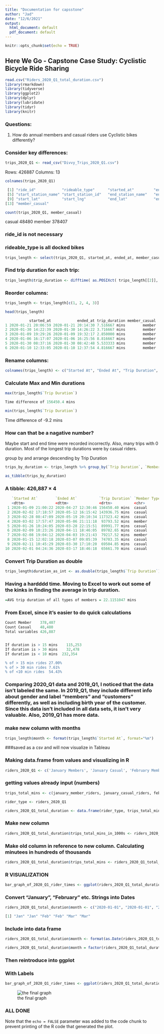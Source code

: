 ```yaml
---
title: "Documentation for capsstone"
author: "Jad"
date: "12/6/2021"
output:
  html_document: default
  pdf_document: default
---
```



```r
knitr::opts_chunk$set(echo = TRUE)
```

## Here We Go - Capstone Case Study: Cyclistic Bicycle Ride Sharing

```r
read.csv("Riders_2020_Q1_total_duration.csv")
library(rmarkdown)
library(tidyverse)
library(ggplot2)
library(dplyr)
library(lubridate)
library(tidyr)
library(knitr)
```


### Questions:

1) How do annual members and casual riders use Cyclistic bikes differently?

### Consider key differences:

```r
trips_2020_Q1 <- read_csv("Divvy_Trips_2020_Q1.csv")
```

Rows: 426887 Columns: 13

```r
colnames(trips_2020_Q1)
```

```r
 [1] "ride_id"            "rideable_type"      "started_at"         "ended_at"
 [5] "start_station_name" "start_station_id"   "end_station_name"   "end_station_id"
 [9] "start_lat"          "start_lng"          "end_lat"            "end_lng"
[13] "member_casual"
```

```r
count(trips_2020_Q1, member_casual)
```
casual         48480
member        378407

### ride_id is not necessary
### rideable_type is all docked bikes

```r
trips_length <- select(trips_2020_Q1, started_at, ended_at, member_casual)
```

### Find trip duration for each trip:

```r
trips_length$trip_duration <- difftime( as.POSIXct( trips_length[[2]], format="%Y-%m-%dT%H:%M"), as.POSIXct( trips_length[[1]], format="%Y-%m-%dT%H:%M"), units="min")
```

### Reorder columns:

```r
trips_length <- trips_length[c(1, 2, 4, 3)]
```
```r
head(trips_length)
```
```r
           started_at            ended_at trip_duration member_casual
1 2020-01-21 20:06:59 2020-01-21 20:14:30 7.516667 mins        member
2 2020-01-30 14:22:39 2020-01-30 14:26:22 3.716667 mins        member
3 2020-01-09 19:29:26 2020-01-09 19:32:17 2.850000 mins        member
4 2020-01-06 16:17:07 2020-01-06 16:25:56 8.816667 mins        member
5 2020-01-30 08:37:16 2020-01-30 08:42:48 5.533333 mins        member
6 2020-01-10 12:33:05 2020-01-10 12:37:54 4.816667 mins        member
```

### Rename columns:

```r
colnames(trips_length) <- c("Started At", "Ended At", "Trip Duration", "Member Type")
```

### Calculate Max and Min durations

```r
max(trips_length$`Trip Duration`)
```
```r
Time difference of 156450.4 mins
```
```r
min(trips_length$`Trip Duration`)
```
Time difference of -9.2 mins

### How can that be a nagative number?
Maybe start and end time were recorded incorrectly.
Also, many trips with 0 duration.
Most of the longest trip durations were by casual riders.

group by and arrange descending by Trip Duration

```r
trips_by_duration <- trips_length %>% group_by(`Trip Duration`, `Member Type`) %>% arrange(desc(`Trip Duration`, desc(`Member Type`)))
```
```r
as_tibble(trips_by_duration)
```

### A tibble: 426,887 × 4
```r
   `Started At`        `Ended At`          `Trip Duration` `Member Type`
   <dttm>              <dttm>              <drtn>          <chr>
 1 2020-01-09 21:00:22 2020-04-27 12:30:46 156450.40 mins  casual
 2 2020-02-02 17:18:57 2020-05-12 16:15:42 143936.75 mins  casual
 3 2020-02-28 08:47:09 2020-05-19 20:10:34 117323.42 mins  casual
 4 2020-03-02 17:57:47 2020-05-06 21:11:18  93793.52 mins  member
 5 2020-01-26 10:24:05 2020-03-28 22:15:51  89991.77 mins  casual
 6 2020-02-09 10:23:26 2020-04-11 18:46:05  89782.65 mins  casual
 7 2020-02-08 19:04:12 2020-04-03 19:21:43  79217.52 mins  member
 8 2020-01-15 12:02:18 2020-03-07 09:05:39  74703.35 mins  casual
 9 2020-02-11 10:45:29 2020-03-30 17:10:20  69504.85 mins  casual
10 2020-02-01 04:24:36 2020-03-17 18:46:18  65661.70 mins  casual
```

### Convert Trip Duration as double

```r
trips_length$duration_as_int <- as.double(trips_length$`Trip Duration`)
```

### Having a hardddd time. Moving to Excel to work out some of the kinks in finding the average in trip duration.

```r
=AVG trip duration of all types of members = 22.1151047 mins
```

### From Excel, since it's easier to do quick calculations
```r
Count Member	378,407
Count Casual	48,480
Total variables 426,887


If duration is > 15 mins	115,253
If duration is > 30 mins	32,478
If duration is < 10 mins  232,354

% of > 15 min rides	27.00%
% of > 30 min rides	7.61%
% of <10 min rides  54.43%
```

### Comparing 2020_Q1 data and 2019_Q1, I noticed that the data isn't labeled the same. In 2019_Q1, they include different info about gender and label "members" and "customers" differently, as well as including birth year of the customer. Since this data isn't included in all data sets, it isn't very valuable. Also, 2019_Q1 has more data.

### make new column with months
```r
trips_length$month <- format(trips_length$`Started At`, format="%m")
```
###saved as a csv and will now visualize in Tableau

### Making data.frame from values and visualizing in R
```r
riders_2020_Q1 <- c('January Members', 'January Casual', 'February Members', 'February Casual', 'March Members', 'March Casual')
```
### getting values already input (numbers)
```r
trips_total_mins <- c(january_member_riders, january_casual_riders, february_member_riders, february_casual_riders, march_member_riders, march_casual_riders)
```

```r
rider_type <- riders_2020_Q1
```
```r
riders_2020_Q1_total_duration <- data.frame(rider_type, trips_total_mins)
```
### Make new column
```r
riders_2020_Q1_total_duration$trips_total_mins_in_1000s <- riders_2020_Q1_total_duration$trips_total_mins
```
### Make old column in reference to new column. Calculating minutees in hundreds of thousands
```r
riders_2020_Q1_total_duration$trips_total_mins <- riders_2020_Q1_total_duration$trips_total_mins*1000
```
### R VISUALIZATION

```r
bar_graph_of_2020_Q1_rider_times <- ggplot(riders_2020_Q1_total_duration, aes(rider_type, trips_total_mins_in_1000s)) + geom_bar(stat="identity", fill="steelblue") + geom_text(aes(label=trips_total_mins_in_1000s), vjust=1.6, color="white", size=3.5)
```

### Convert "January", "February" etc. Strings into Dates
```r
riders_2020_Q1_total_duration$month <- c("2020-01-01", "2020-01-01", "2020-02-01", "2020-02-01", "2020-03-01", "2020-03-01") format(as.Date(riders_2020_Q1_total_duration$month), "%b")
```
```r
[1] "Jan" "Jan" "Feb" "Feb" "Mar" "Mar"
```

### Include into data frame
```r
riders_2020_Q1_total_duration$month <- format(as.Date(riders_2020_Q1_total_duration$month), "%b")
```
```r
riders_2020_Q1_total_duration$month = factor(riders_2020_Q1_total_duration$month, levels = month.abb)
```
### Then reintroduce into ggplot

### With Labels
```r
bar_graph_of_2020_Q1_rider_times <- ggplot(riders_2020_Q1_total_duration, aes(rider_type, trips_total_mins_in_1000s, fill = rider_type)) + geom_bar(stat="identity") + facet_wrap(~month) + labs(title="2020 Q1 Rides Total Minutes Rode", x = "Rider Type", y = "Trips in mins (1000s)", fill = "Rider Type")
```

![the final graph](2020 Q1 Rides Total Minutes Rode.png)

### ALL DONE

Note that the `echo = FALSE` parameter was added to the code chunk to prevent printing of the R code that generated the plot.
